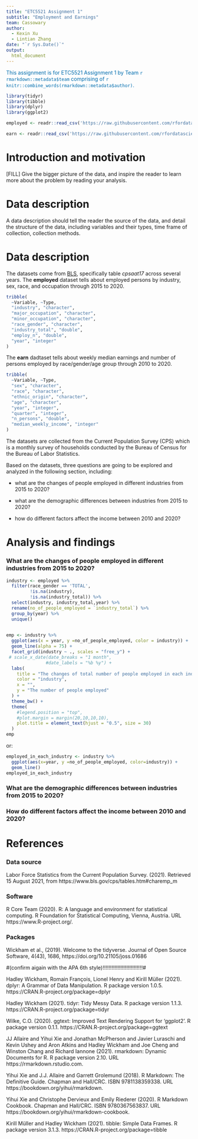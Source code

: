 ```yaml
---
title: "ETC5521 Assignment 1"
subtitle: "Employment and Earnings"
team: Cassowary
author:
  - Kexin Xu
  - Lintian Zhang
date: "`r Sys.Date()`"
output: 
  html_document
---
```


[This assignment is for ETC5521 Assignment 1 by Team `r rmarkdown::metadata$team` comprising of `r knitr::combine_words(rmarkdown::metadata$author)`.]{style="color:#006DAE;"}


```r
library(tidyr)
library(tibble)
library(dplyr)
library(ggplot2)
```


```r
employed <- readr::read_csv('https://raw.githubusercontent.com/rfordatascience/tidytuesday/master/data/2021/2021-02-23/employed.csv')

earn <- readr::read_csv('https://raw.githubusercontent.com/rfordatascience/tidytuesday/master/data/2021/2021-02-23/earn.csv')
```



# Introduction and motivation

[FILL] Give the bigger picture of the data, and inspire the reader to learn more about the problem by reading your analysis. 

# Data description

A data description should tell the reader the source of the data, and detail the structure of the data, including variables and their types, time frame of collection, collection methods.

# Data description

The datasets come from [BLS](https://www.bls.gov/cps/tables.htm#charemp_m), specifically table *cpsaat17* across several years.
The **employed** dataset tells about employed persons by industry, sex, race, and occupation through 2015 to 2020.
```r
tribble(
  ~Variable, ~Type,
  "industry", "character",
  "major_occupation", "character",
  "minor_occupation", "character",
  "race_gender", "character",
  "industry_total", "double",
  "employ_n", "double",
  "year", "integer"
)
```

The **earn** dadtaset tells about weekly median earnings and number of persons employed by race/gender/age group through 2010 to 2020.
```r
tribble(
  ~Variable, ~Type,
  "sex", "character",
  "race", "character",
  "ethnic_origin", "character",
  "age", "character",
  "year", "integer",
  "quarter", "integer",
  "n_persons", "double",
  "median_weekly_income", "integer"
)
```
The datasets are collected from the Current Population Survey (CPS) which is a monthly survey of households conducted by the Bureau of Census for the Bureau of Labor Statistics.

Based on the datasets, three questions are going to be explored and analyzed in the following section, including:

- what are the changes of people employed in different industries from 2015 to 2020?
 
- what are the demographic differences between industries from 2015 to 2020?

- how do different factors affect the income between 2010 and 2020?


# Analysis and findings

### What are the changes of people employed in different industries from 2015 to 2020?

```r
industry <- employed %>%
  filter(race_gender == 'TOTAL',
         !is.na(industry),
         !is.na(industry_total)) %>%
  select(industry, industry_total,year) %>%
  rename(no_of_people_employed = `industry_total`) %>%
  group_by(year) %>%
  unique()
  
```


```r
emp <- industry %>%
  ggplot(aes(x = year, y =no_of_people_employed, color = industry)) +
  geom_line(alpha = 75) +
  facet_grid(industry ~ ., scales = "free_y") +
 # scale_x_date(date_breaks = "1 month", 
               #date_labels = "%b %y") +
  labs(
    title = "The changes of total number of people employed in each industries from 2015 to 2020",
    color = "industry",
    x = "",
    y = "The number of people employed"
  ) +
  theme_bw() +
  theme(
    #legend.position = "top",
    #plot.margin = margin(20,10,10,10),
    plot.title = element_text(hjust = "0.5", size = 30)
  )
emp
```

or:

```r
employed_in_each_industry <- industry %>%
  ggplot(aes(x=year, y =no_of_people_employed, color=industry)) +
  geom_line()
employed_in_each_industry
```

### What are the demographic differences between industries from 2015 to 2020?



### How do different factors affect the income between 2010 and 2020?





# References

### Data source

Labor Force Statistics from the Current Population Survey. (2021). Retrieved 15 August 2021, from https://www.bls.gov/cps/tables.htm#charemp_m

### Software

R Core Team (2020). R: A language and environment for statistical computing. R
  Foundation for Statistical Computing, Vienna, Austria. URL
  https://www.R-project.org/.


### Packages

Wickham et al., (2019). Welcome to the tidyverse. Journal of Open Source Software, 4(43), 1686,
  https://doi.org/10.21105/joss.01686
  
#(confirm aigain with the APA 6th style)!!!!!!!!!!!!!!!!!!!!!!!!!!!#


Hadley Wickham, Romain François, Lionel Henry and Kirill Müller (2021). dplyr: A Grammar of Data Manipulation.
  R package version 1.0.5. https://CRAN.R-project.org/package=dplyr

Hadley Wickham (2021). tidyr: Tidy Messy Data. R package version 1.1.3.
  https://CRAN.R-project.org/package=tidyr
  
Wilke, C.O. (2020). ggtext: Improved Text Rendering Support for 'ggplot2'.
  R package version 0.1.1. https://CRAN.R-project.org/package=ggtext

JJ Allaire and Yihui Xie and Jonathan McPherson and Javier Luraschi and Kevin Ushey and Aron Atkins and Hadley
  Wickham and Joe Cheng and Winston Chang and Richard Iannone (2021). rmarkdown: Dynamic Documents for R. R
  package version 2.10. URL https://rmarkdown.rstudio.com.

Yihui Xie and J.J. Allaire and Garrett Grolemund (2018). R Markdown: The Definitive Guide. Chapman and
  Hall/CRC. ISBN 9781138359338. URL https://bookdown.org/yihui/rmarkdown.

Yihui Xie and Christophe Dervieux and Emily Riederer (2020). R Markdown Cookbook. Chapman and Hall/CRC. ISBN
  9780367563837. URL https://bookdown.org/yihui/rmarkdown-cookbook.

Kirill Müller and Hadley Wickham (2021). tibble: Simple Data Frames. R package version 3.1.3.
  https://CRAN.R-project.org/package=tibble

